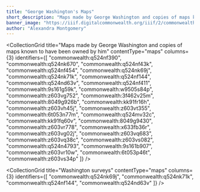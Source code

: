 ```yaml
---
title: "George Washington's Maps"
short_description: "Maps made by George Washington and copies of maps known to have been owned by him"
banner_image: "https://iiif.digitalcommonwealth.org/iiif/2/commonwealth:q524nf40r/116,1201,3537,1638/,1200/0/default.jpg"
author: "Alexandra Montgomery"
---
```



<CollectionGrid
    title="Maps made by George Washington and copies of maps known to have been owned by him"
    contentType="maps"
    columns={3}
    identifiers={[
        "commonwealth:q524nf390",
        "commonwealth:q524nk670",
        "commonwealth:q524nf43k",
        "commonwealth:q524nf454",
        "commonwealth:q524nk69j",
        "commonwealth:q524nk71k",
        "commonwealth:q524nf144",
        "commonwealth:q524nd63v",
        "commonwealth:q524nf411",
        "commonwealth:9s161g59k",
        "commonwealth:w9505s84p",
        "commonwealth:z603vg752",
        "commonwealth:3f462v25m",
        "commonwealth:8049g926b",
        "commonwealth:kk91fr16h",
        "commonwealth:z603vh45j",
        "commonwealth:z603vt355",
        "commonwealth:6t053n77m",
        "commonwealth:q524mv32c",
        "commonwealth:kk91fq60v",
        "commonwealth:8049g9430",
        "commonwealth:z603vr778",
        "commonwealth:x633fb36r",
        "commonwealth:z603vg02j",
        "commonwealth:z603vq683",
        "commonwealth:z603vq38c",
        "commonwealth:z603vs082",
        "commonwealth:q524n4793",
        "commonwealth:9s161b907",
        "commonwealth:z603vr10w",
        "commonwealth:6t053p46t",
        "commonwealth:z603vs34p"
    ]}
/>

<CollectionGrid
    title="Washington surveys"
    contentType="maps"
    columns={3}
    identifiers={[
        "commonwealth:q524nk69j",
        "commonwealth:q524nk71k",
        "commonwealth:q524nf144",
        "commonwealth:q524nd63v"
    ]}
/>
